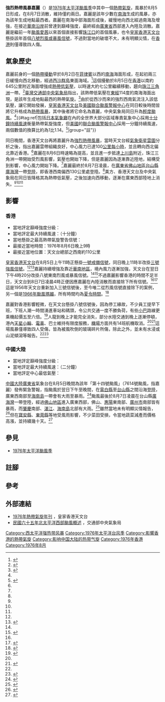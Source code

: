 {{GA}}{{NoteTA
|G1=Weather
|G2=Typhoon
|G3=TyphoonOld
|G4=單位
|G5=地名
|G6=交通
|skin=typhoon
|1=zh-hans:国际日期变更线;zh-hant:國際換日線
|2=zh-hans:山体滑坡; zh-hk:山泥傾瀉; zh-tw:山崩
}}
{{Infobox Hurricane
|Name=強烈熱帶風暴嘉麗<br>{{lang|en|Severe Tropical Storm Clara}}
|Type=
|Year=1976
|Basin=WPac
|Image location=
|Image name=
|Formed={{start date|1976|8|5}}
|Dissipated={{end date|1976|8|7}}
|1-min winds=40
|Pressure=985
|Damages=
|Damagespost=
|Fatalities=
|Areas=[[英屬香港|港]][[葡屬澳門|澳]]、[[中國大陸|中國大陸]]
|Hurricane season=[[1976年太平洋颱風季|1976年太平洋颱風季]]
}}

'''強烈熱帶風暴嘉麗'''（{{lang-en|Severe Tropical Storm Clara}}）是[[1976年太平洋颱風季|1976年太平洋颱風季]]中其中一個[[熱帶氣旋|熱帶氣旋]]，風暴於8月5日形成，在8月7日消散，維持僅約兩日。嘉麗是該年少數在[[南海|南海]]生成的風暴，亦為該年生成地點最西者。嘉麗在南海中部海面形成後，緩慢地向西北經過南海及增強，在接近[[華南地區|華南沿岸]]前曾達到巔峰強度，最終經由[[廣東省|廣東省]]西部進入內陸及消散。嘉麗是繼前一年[[颱風愛茜_(1975年)|颱風愛茜]]以來首個直接影響[[珠江三角洲|珠江口]]的首個風暴，也令[[香港天文台|皇家香港天文台]]懸掛該年首個[[八號烈風或暴風信號|八號烈風或暴風信號]]，不過對當地的破壞不大，未有明顯災情，在[[香港|香港]]則僅導致四人傷。

== 氣象歷史 ==
{{noteUTC+8}}
{{storm path|Clara 1976 track.png}}

嘉麗前身的一個[[熱帶擾動|熱帶擾動]]早於8月2日在[[菲律賓|菲律賓]]以西的[[南海|南海]]海面形成，在起初兩三日緩慢向西北移動，經過[[西沙群島|西沙群島]]東面海域。<ref name="JTWC ATCR">{{cite report|title=Annual Tropical Cyclone Report: 1976|publisher=United States Navy, United States Air Force|url=http://www.usno.navy.mil/NOOC/nmfc-ph/RSS/jtwc/atcr/1976atcr.pdf|author2=Naval Pacific Meteorology and Oceanography Center|author=Joint Typhoon Warning Center|accessdate=2020-09-20|year=1977|format=PDF|date=|archive-date=2012-06-19|archive-url=https://web.archive.org/web/20120619185401/http://www.usno.navy.mil/NOOC/nmfc-ph/RSS/jtwc/atcr/1976atcr.pdf|dead-url=no}}</ref>這個擾動於8月5日在[[香港|香港]]以南約645公里附近海面增強成[[熱帶低氣壓|熱帶低氣壓]]，以時速大約七公里繼續移動，趨向[[珠江三角洲|珠江三角洲]]一帶。<ref name="HKO">{{cite report|publisher=Hong Kong Royal Observatory|url=http://www.hko.gov.hk/en/publica/tc/files/tc1976.pdf|year=1977|title=Meteorological Results: 1976|accessdate=2020-09-20|date=|archive-date=2020-09-06|archive-url=https://web.archive.org/web/20200906104841/http://www.hko.gov.hk/en/publica/tc/files/tc1976.pdf|dead-url=no}}</ref>[[臺灣|臺灣]][[交通部中央氣象局|交通部中央氣象局]]指出，該熱帶低氣壓在[[東經|東經]]114度的南海海面出現，是該年生成地點最西的熱帶氣旋。<ref name="CWB">{{cite web |title=民國六十五年北太平洋西部颱風概述 |url=http://photino.cwb.gov.tw/rdcweb/lib/cd/cd02tyrp/typ/1976/02.pdf |website=交通部中央氣象局 |accessdate=2020-09-20 |archive-date=2020-09-19 |archive-url=https://web.archive.org/web/20200919194816/http://photino.cwb.gov.tw/rdcweb/lib/cd/cd02tyrp/typ/1976/02.pdf |dead-url=no }}</ref>由於從西沙而來的強烈西南氣流注入該低氣壓，讓它開始發展，[[香港天文台|皇家香港天文台]]及[[美國|美國]][[聯合颱風警報中心|聯合颱風警報中心]]在同日較後時間皆將它升格成為[[熱帶風暴|熱帶風暴]]，其中後者將它命名為嘉麗，中央氣象局同日升為[[輕度颱風|輕度颱風]]。<ref name="CWB"/>{{#tag:ref|包括[[日本氣象廳|日本氣象廳]]在內的全世界大部分區域專責氣象中心採用[[最大持續風速|十分鐘持續風速]]衡量熱帶氣旋強度，但[[美國|美國]]的[[聯合颱風警報中心|聯合颱風警報中心]]採用一分鐘持續風速，兩個數值的換算比約為1比1.14。<ref name="FAQD4">{{cite book|author=Christopher W Landsea|author2=Hurricane Research Division|title=Frequently Asked Questions:|chapter=Subject: D4) What does "maximum sustained wind" mean? How does it relate to gusts in tropical cyclones?|accessdate=2020-07-25|publisher=National Oceanic and Atmospheric Administration's Atlantic Oceanographic and Meteorological Laboratory|url=http://www.aoml.noaa.gov/hrd/tcfaq/E7.html|date=April 26, 2004|archive-url=https://www.webcitation.org/5gsJuFzTf?url=http://www.aoml.noaa.gov/hrd/tcfaq/E7.html|archive-date=2009-05-19|dead-url=no}}</ref>|group="註"}}

同日晚間，香港天文台再將嘉麗升為[[強烈熱帶風暴|強烈熱帶風暴]]，當時天文台經[[氣象衛星雲圖|氣象衛星雲圖]]分析之後，指出嘉麗雲帶組織良好，中心風力已達100[[公里每小時|公里每小時]]，並且轉向西北偏北靠近香港。<ref name="HKO"/>嘉麗在8月6日時速略為提高，並且進一步抵達[[上川島|上川島]]附近，珠江三角洲一帶開始受烈風影響，氣壓也開始下降，但是嘉麗因為逐漸靠近陸地，結構受到影響，中心風力開始下降。<ref name="HKO"/>嘉麗最終於8月7日凌晨，在[[廣東省|廣東省]][[佛山地區|佛山地區]][[台山市|台山縣]][[廣海鎮|廣海灣]]一帶[[登陸_(氣象學)|登陸]]，即香港西南偏西130公里處登陸。<ref name="HKO"/>美方、香港天文台及中央氣象局在同日皆降格其為熱帶低氣壓，之後加速向西移動，逐漸在廣東西部陸地上消失。<ref name="JTWC ATCR"/><ref name="CWB"/><ref name="HKO"/>

== 影響 ==
{{noteUTC+8}}

=== 香港 ===
{{Location map+
|Hong Kong
|float      = thumb
|caption    = 皇家香港天文台於部分地區錄得之最高每小時平均風速。<ref name="HKO"/>圖例：<br/>[[File:Yellow_pog.svg|10px]]代表錄得{{abbr|強風|風速每小時41至62公里}}<br />[[File:Red_pog.svg|10px]]代表錄得{{abbr|烈風|風速每小時63至87公里}}
|width      = 300
|places     = 
{{Location map~
|Hong Kong
|label      = '''大澳'''<br />57 km/h
|label_size = 80
|mark       = Yellow pog.svg
|marksize   = 8
|position   = right
|lat        = 22.254955
|long       = 113.862855
}}
{{Location map~
|Hong Kong
|label      = '''長洲'''<br />69 km/h
|label_size = 80
|mark       = Red pog.svg
|marksize   = 8
|position   = bottom
|lat        = 22.210556
|long       = 114.028889
}}
{{Location map~
|Hong Kong
|label      = '''青洲'''<br/>61 km/h
|label_size = 80
|mark       = Yellow pog.svg
|marksize   = 8
|position   = left
|lat        = 22.284754
|long       = 114.112875
}}
{{Location map~
|Hong Kong
|label      = '''啟德'''<br />48 km/h
|label_size = 80
|mark       = Yellow pog.svg
|marksize   = 8
|position   = left
|lat        = 22.328833
|long       = 114.194322
}}
{{Location map~
|Hong Kong
|label      = '''橫瀾島'''<br />65 km/h
|label_size = 80
|mark       = Red pog.svg
|marksize   = 8
|position   = right
|lat        = 22.182519
|long       = 114.303272
}}
{{Location map~
|Hong Kong
|label      = '''大老山'''<br />61 km/h
|label_size = 80
|mark       = Yellow pog.svg
|marksize   = 8
|position   = top
|lat        = 22.366667
|long       = 114.216667
}}
{{Location map~
|Hong Kong
|label      = '''尖鼻咀'''<br/>44 km/h
|label_size = 80
|mark       = Yellow pog.svg
|marksize   = 8
|position   = left
|lat        = 22.486389
|long       = 114.011667
}}
{{Location map~
|Hong Kong
|label      = '''天星碼頭'''<br/>52 km/h
|label_size = 80
|mark       = Yellow pog.svg
|marksize   = 8
|position   = middle
|lat        = 22.293056
|long       = 114.168611
}}
}}
*當地評定巔峰強度分級：{{熱帶氣旋等級|HKO=3}}
*當地評定最大持續風速：{{convert|100|km/h|m/s kn}}（十分鐘）
*當地懸掛之最高熱帶氣旋警告信號：{{HKTY|8SE}}
*最接近當地時間：1976年8月6日晚上9時
*最接近當地位置：天文台總部之西南約110公里

[[香港天文台|皇家香港天文台]]在8月5日上午11時正懸掛[[一號戒備信號|一號戒備信號]]，同日晚上11時半改掛[[三號強風信號|三號強風信號]]。<ref name="HKO"/><ref>{{cite news |title=深夜懸掛三號風球 |accessdate=2020-09-20 |work=工商日報 |date=1976-08-06 |page=8 }}</ref>嘉麗持續增強及靠近[[華南地區|華南地區]]，境內風力逐漸加強，天文台在翌日下午4時20分改掛八號東南烈風或暴風信號。<ref name="HKO"/><ref>{{cite news |title=風姐嘉麗港西掠過　風球將於黎明卸除 |accessdate=2020-09-20 |work=華僑日報 |date=1976-08-07 |page=8 }}</ref>不過嘉麗影響香港的時間不足半日，天文台到8日7日凌晨4時正便因應嘉麗在內陸消散而直接除下所有信號。<ref name="HKO"/><ref>{{cite news |title=風姐嘉麗吹向台山　風球今晨可除下 |accessdate=2020-09-20 |work=工商日報 |date=1976-08-07 |page=1 }}</ref>這是1956年天文台重新加入三號信號後，至今唯二從烈風信號直接除下的案例，另一個是[[1966年太平洋颱風季#颱風瑪媚（Mamie）|1966年颱風瑪媚]]，所有時間均為[[夏令時間|夏令時間]]。<ref name="warndb">{{cite web |title=熱帶氣旋警告信號 |url=https://www.hko.gov.hk/tc/wxinfo/climat/warndb/warndb1.shtml |website=警告及信號資料庫 |publisher=香港天文台 |accessdate=2020-07-28 |archive-url=https://web.archive.org/web/20191216223746/http://www.hko.gov.hk/tc/wxinfo/climat/warndb/warndb1.shtml |archive-date=2019-12-16 |dead-url=no }}</ref>

嘉麗對香港影響輕微，在天文台懸掛八號信號後，因為停工緣故，不少員工提早下班，下班人潮一時間湧進車站和碼頭，令公共交通一度不勝負荷，有些[[香港小型巴士|小巴]]路線更乘機起價五至六倍。<ref>{{cite news |title=八號風球下文員紛歸家　中區車站碼頭處處人龍 |accessdate=2020-09-20 |work=大公報 |date=1976-08-07 |page=4 }}</ref>人龍到晚上才能完全消失，部分水陸交通到晚上逐漸停頓，港內[[天星小輪|天星小輪]]、[[香港電車|電車]]、巴士維持有限度服務，[[啟德機場|機場]]方面共有14班航機取消。<ref name="HKO"/><ref>{{cite news |title=海上交通大部停頓 |accessdate=2020-09-20 |work=工商日報 |date=1976-08-07 |page=1 }}</ref>這場風暴僅導致四人受傷，皆為被風吹倒的玻璃碎片所傷，除此之外，並未有水浸或山泥傾瀉等報告。<ref name="HKO"/><ref>{{cite news |title=玻璃破片傷四人 |accessdate=2020-09-20 |work=大公報 |date=1976-08-04 |page=1 }}</ref>

=== 中國大陸 ===
*當地評定巔峰強度分級：{{熱帶氣旋等級|CMA=4}}
*當地評定最大持續風速：{{convert|35|m/s|kn km/h}}（二分鐘）
*當地評定中心最低氣壓：{{convert|978|hPa|inHg|sigfig=4}}

[[中國大陸|中國大陸]][[廣東省|廣東省]]氣象台在8月5日晚間為該年「第十四號颱風」（7614號颱風，指嘉麗）發佈緊急警報，指颱風於翌日下午至晚間，在[[電白區|電白縣]]至[[台山市|台山縣]]之間沿海[[登陸_(氣象學)|登陸]]，廣東西南部至[[海南島|海南島]]一帶會有大雨至暴雨。<ref>{{cite news |title=天文台昨夜改掛三號風球　強颱風將帶來狂風暴雨 |accessdate=2020-09-20 |work=大公報 |date=1976-08-06 |page=4 }}</ref>颱風最後於8月7日凌晨在台山縣[[廣海鎮|廣海灣]]一帶登陸，經過[[佛山地區|佛山地區]]進入廣東西部，佛山、[[惠陽專區|惠陽]]東南部、[[廣州市|廣州市]]南部皆有暴雨，而[[肇慶專區|肇慶]]南部、[[湛江專區|湛江]]、[[海南島|海南島]]北部有大雨。<ref>{{cite news |title=八號風球黎明時分可能除下　颱風昨晚在港外掠過 |accessdate=2020-09-20 |work=大公報 |date=1976-08-07 |page=4 }}</ref>雖然當地未有明顯災情報告，<ref name=guangdong>{{cite book|author=江彥文|date=2006年06月 |title=中國氣象災害大典．廣東卷|language=zh-hans |location=中國北京|publisher=氣象出版社|isbn=750294155X}}</ref>但在[[寶安縣|寶安縣]]、[[東莞縣|東莞縣]]等地受風雨影響，不少菜田受損，令當地蔬菜減產而價格高漲，並持續幾十天。<ref>{{cite news |title=兩番風雨水量過多　菜苗多浸萎 |accessdate=2020-09-20 |work=華僑日報 |date=1976-08-08 |page=13 }}</ref>

== 參見 ==
{{Portal|热带气旋}}
* [[1976年太平洋颱風季|1976年太平洋颱風季]]

== 註腳 ==
{{Reflist|group=註}}

== 參考 ==
{{Reflist|2}}

== 外部連結 ==
*[http://www.hko.gov.hk/en/publica/tc/files/tc1976.pdf 1976年熱帶氣旋年刊] {{Wayback|url=http://www.hko.gov.hk/en/publica/tc/files/tc1976.pdf |date=20200906104841 }}，皇家香港天文台
*[http://photino.cwb.gov.tw/rdcweb/lib/cd/cd02tyrp/typ/1976/02.pdf 民國六十五年北太平洋西部颱風概述] {{Wayback|url=http://photino.cwb.gov.tw/rdcweb/lib/cd/cd02tyrp/typ/1976/02.pdf |date=20200919194816 }}，交通部中央氣象局

{{香港颱風}}

[[Category:西太平洋强热带风暴|Category:西太平洋强热带风暴]]
[[Category:1976年太平洋台风季|Category:1976年太平洋台风季]]
[[Category:影響香港的熱帶氣旋|Category:影響香港的熱帶氣旋]]
[[Category:影响中国大陆的热带气旋|Category:影响中国大陆的热带气旋]]
[[Category:1976年香港|Category:1976年香港]]
[[Category:1976年8月|Category:1976年8月]]
